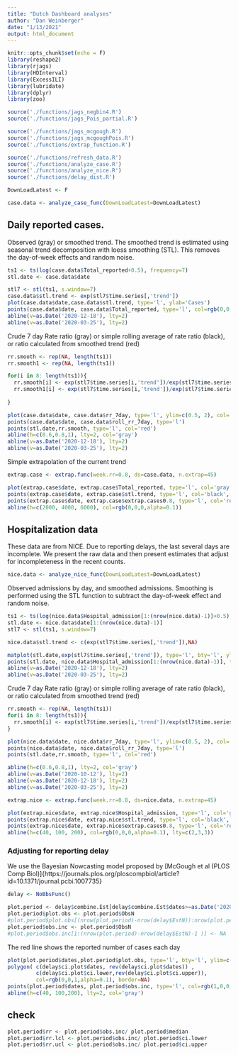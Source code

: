 ```yaml
---
title: "Dutch Dashboard analyses"
author: "Dan Weinberger"
date: "1/13/2021"
output: html_document
---
```


```r
knitr::opts_chunk$set(echo = F)
library(reshape2)
library(rjags)
library(HDInterval)
library(ExcessILI)
library(lubridate)
library(dplyr)
library(zoo)

source('./functions/jags_negbin4.R')
source('./functions/jags_Pois_partial.R')

source('./functions/jags_mcgough.R')
source('./functions/jags_mcgoughPois.R')
source('./functions/extrap_function.R')

source('./functions/refresh_data.R')
source('./functions/analyze_case.R')
source('./functions/analyze_nice.R')
source('./functions/delay_dist.R')

DownLoadLatest <- F
```

```r
case.data <- analyze_case_func(DownLoadLatest=DownLoadLatest)
```

## Daily reported cases. 
Observed (gray) or smoothed  trend. The smoothed trend is estimated using seasonal trend decomposition with loess smoothing (STL). This removes the day-of-week effects and random noise.

```r
ts1 <- ts(log(case.data$Total_reported+0.5), frequency=7)
stl.date <- case.data$date

stl7 <- stl(ts1, s.window=7)
case.data$stl.trend <- exp(stl7$time.series[,'trend'])
plot(case.data$date,case.data$stl.trend, type='l', ylab='Cases')
points(case.data$date, case.data$Total_reported, type='l', col=rgb(0,0,0,alpha=0.2))
abline(v=as.Date('2020-12-18'), lty=2)
abline(v=as.Date('2020-03-25'), lty=2)
```

Crude 7 day Rate ratio (gray) or simple rolling average of rate ratio (black), or ratio calculated from smoothed trend (red)

```r
rr.smooth <- rep(NA, length(ts1))
rr.smooth1 <- rep(NA, length(ts1))

for(i in 8: length(ts1)){
  rr.smooth[i] <- exp(stl7$time.series[i,'trend'])/exp(stl7$time.series[i-7,'trend'])
  rr.smooth1[i] <- exp(stl7$time.series[i,'trend'])/exp(stl7$time.series[i-1,'trend'])
  
}

plot(case.data$date, case.data$rr_7day, type='l', ylim=c(0.5, 2), col='gray', ylab='7 Day RR cases', bty='l')
points(case.data$date, case.data$roll_rr_7day, type='l')
points(stl.date,rr.smooth, type='l', col='red')
abline(h=c(0.6,0.8,1), lty=2, col='gray')
abline(v=as.Date('2020-12-18'), lty=2)
abline(v=as.Date('2020-03-25'), lty=2)
```

Simple extrapolation of the current trend

```r
extrap.case <- extrap.func(week.rr=0.8, ds=case.data, n.extrap=45)

```

```r
plot(extrap.case$date, extrap.case$Total_reported, type='l', col='gray', ylab='Expected cases', bty='l', main='Assume 20% decline/week for 45 days')
points(extrap.case$date, extrap.case$stl.trend, type='l', col='black', lty=1)
points(extrap.case$date, extrap.case$extrap.cases0.8, type='l', col='red', lty=2)
abline(h=c(2000, 4000, 6000), col=rgb(0,0,0,alpha=0.1))
```

## Hospitalization data

These data are from NICE. Due to reporting delays, the last several days are incomplete. We present the raw data and then present estimates that adjust for incompleteness in the recent counts.

```r
nice.data <- analyze_nice_func(DownLoadLatest=DownLoadLatest)
```

Observed admissions by day, and smoothed admissions. Smoothing is performed using the STL function to subtract the day-of-week effect and random noise. 

```r
ts1 <- ts(log(nice.data$Hospital_admission[1:(nrow(nice.data)-1)]+0.5), frequency=7)
stl.date <- nice.data$date[1:(nrow(nice.data)-1)]
stl7 <- stl(ts1, s.window=7)

nice.data$stl.trend <- c(exp(stl7$time.series[,'trend']),NA)

matplot(stl.date,exp(stl7$time.series[,'trend']), type='l', bty='l', ylab='Admissions (NICE)', xlab='Date')
points(stl.date, nice.data$Hospital_admission[1:(nrow(nice.data)-1)], type='l', col=rgb(0,0,0,alpha=0.2))
abline(v=as.Date('2020-12-18'), lty=2)
abline(v=as.Date('2020-03-25'), lty=2)
```

Crude 7 day Rate ratio (gray) or simple rolling average of rate ratio (black), or ratio calculated from smoothed trend (red)

```r

rr.smooth <- rep(NA, length(ts1))
for(i in 8: length(ts1)){
  rr.smooth[i] <- exp(stl7$time.series[i,'trend'])/exp(stl7$time.series[i-7,'trend'])
}

plot(nice.data$date, nice.data$rr_7day, type='l', ylim=c(0.5, 2), col='gray', bty='l', ylab='7 day ratio', xlab='Date')
points(nice.data$date, nice.data$roll_rr_7day, type='l')
points(stl.date,rr.smooth, type='l', col='red')

abline(h=c(0.6,0.8,1), lty=2, col='gray')
abline(v=as.Date('2020-10-12'), lty=2)
abline(v=as.Date('2020-12-18'), lty=2)
abline(v=as.Date('2020-03-25'), lty=2)
```


```r
extrap.nice <- extrap.func(week.rr=0.8, ds=nice.data, n.extrap=45)
```

```r
plot(extrap.nice$date, extrap.nice$Hospital_admission, type='l', col='gray', ylab='Expected cases', bty='l', main='Assume 20% decline/week for 45 days')
points(extrap.nice$date, extrap.nice$stl.trend, type='l', col='black', lty=1)
points(extrap.nice$date, extrap.nice$extrap.cases0.8, type='l', col='red', lty=2)
abline(h=c(40, 100, 200), col=rgb(0,0,0,alpha=0.1), lty=c(2,3,3))
```


### Adjusting for reporting delay

We use the Bayesian Nowcasting model proposed by [McGough et al (PLOS Comp Biol)]{https://journals.plos.org/ploscompbiol/article?id=10.1371/journal.pcbi.1007735} 

```r
delay <- NoBbsFunc()
```

```r
plot.period <- delay$combine.Est[delay$combine.Est$dates>=as.Date('2020-12-01'),]
plot.period$plot.obs <- plot.period$ObsN
#plot.period$plot.obs[(nrow(plot.period)-nrow(delay$EstN)):nrow(plot.period) ] <- NA
plot.period$obs.inc <- plot.period$ObsN
#plot.period$obs.inc[1:(nrow(plot.period)-nrow(delay$EstN)-1 )] <- NA
```


The red line shows the reported number of cases each day
```r

plot(plot.period$dates,plot.period$plot.obs, type='l', bty='l', ylim=c(0, max(plot.period$ObsN,na.rm=T)))
polygon( c(delay$ci.plot$dates, rev(delay$ci.plot$dates)) ,
         c(delay$ci.plot$ci.lower,rev(delay$ci.plot$ci.upper)),
         col=rgb(0,0,1,alpha=0.1), border=NA)
points(plot.period$dates, plot.period$obs.inc, type='l', col=rgb(1,0,0,alpha=0.1))
abline(h=c(40, 100,200), lty=2, col='gray')


```
## check
```r
plot.period$rr <- plot.period$obs.inc/ plot.period$median
plot.period$rr.lcl <- plot.period$obs.inc/ plot.period$ci.lower
plot.period$rr.ucl <- plot.period$obs.inc/ plot.period$ci.upper

```

